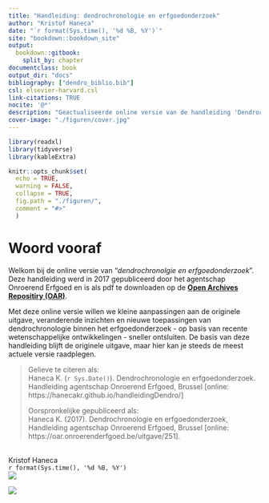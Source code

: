 ```yaml
---
title: "Handleiding: dendrochronologie en erfgoedonderzoek"
author: "Kristof Haneca"
date: "`r format(Sys.time(), '%d %B, %Y')`"
site: "bookdown::bookdown_site"
output:
  bookdown::gitbook:
    split_by: chapter
documentclass: book
output_dir: "docs"
bibliography: ["dendro_biblio.bib"]
csl: elsevier-harvard.csl
link-citations: TRUE
nocite: '@*'
description: "Geactualiseerde online versie van de handleiding 'Dendrochronologie en erfgoedonderzoek'"
cover-image: "./figuren/cover.jpg"
---
```



```r
library(readxl)
library(tidyverse)
library(kableExtra)

knitr::opts_chunk$set(
  echo = TRUE,
  warning = FALSE,
  collapse = TRUE,
  fig.path = "./figuren/",
  comment = "#>"
  )

```



# Woord vooraf {-}

Welkom bij de online versie van "*dendrochronolgie en erfgoedonderzoek*". Deze handleiding werd in 2017 gepubliceerd door het agentschap Onroerend Erfgoed en is als pdf te downloaden op de [__Open Archives Repositiry (OAR)__](https://oar.onroerenderfgoed.be/item/437).

Met deze online versie willen we kleine aanpassingen aan de originele uitgave, veranderende inzichten en nieuwe toepassingen van dendrochronologie binnen het erfgoedonderzoek - op basis van recente wetenschappelijke ontwikkelingen - sneller ontsluiten. De basis van deze handleiding blijft de originele uitgave, maar hier kan je steeds de meest actuele versie raadplegen.


> Gelieve te citeren als: <br/> 
Haneca K. (`r Sys.Date()`). Dendrochronologie en erfgoedonderzoek. Handleiding agentschap Onroerend Erfgoed, Brussel  [online: https://hanecakr.github.io/handleidingDendro/]
>
> Oorspronkelijke gepubliceerd als: <br/>
Haneca K. (2017). Dendrochronologie en erfgoedonderzoek, Handleiding agentschap Onroerend Erfgoed, Brussel [online: https://oar.onroerenderfgoed.be/uitgave/251].



 <br/>
 Kristof Haneca <br/>
`r format(Sys.time(), '%d %B, %Y')`<br/>
 [![](./figuren/RG.png)](https://www.researchgate.net/profile/Kristof_Haneca)
 
 
 ![](./figuren/cover.jpg)
